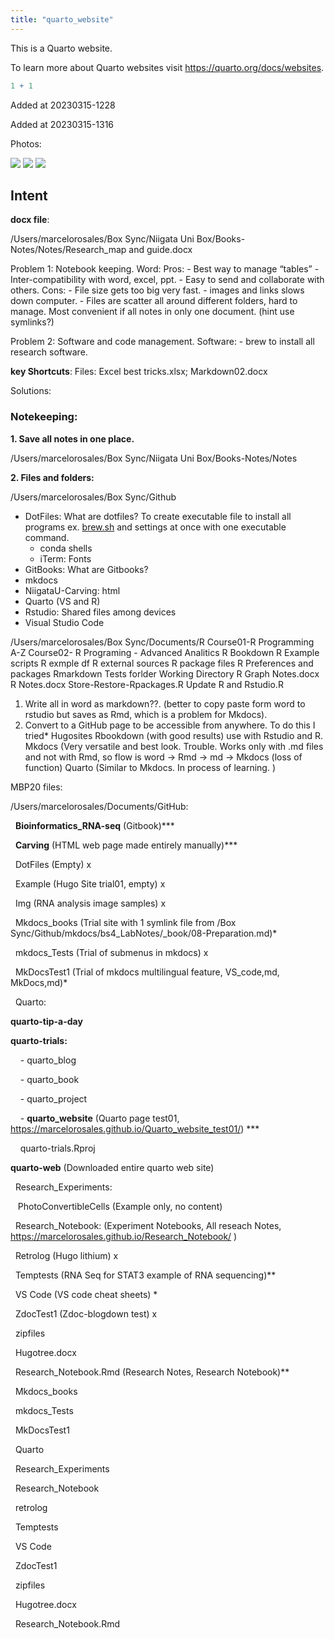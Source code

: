 ```yaml
---
title: "quarto_website"
---
```


This is a Quarto website.

To learn more about Quarto websites visit <https://quarto.org/docs/websites>.

```r
1 + 1
```

Added at 20230315-1228

Added at 20230315-1316

Photos:

![](images/favicon.png){fig-alt="Favicon"} ![](images/nav_img.png) ![](images/img01.png)

## Intent

**docx file**:

/Users/marcelorosales/Box Sync/Niigata Uni Box/Books-Notes/Notes/Research_map and guide.docx

Problem 1: Notebook keeping. Word: Pros: - Best way to manage "tables" - Inter-compatibility with word, excel, ppt. - Easy to send and collaborate with others. Cons: - File size gets too big very fast. - images and links slows down computer. - Files are scatter all around different folders, hard to manage. Most convenient if all notes in only one document. (hint use symlinks?)

Problem 2: Software and code management. Software: - brew to install all research software.

**key Shortcuts**: Files: Excel best tricks.xlsx; Markdown02.docx

Solutions:

### Notekeeping:

**1. Save all notes in one place.**

/Users/marcelorosales/Box Sync/Niigata Uni Box/Books-Notes/Notes

**2. Files and folders:**

/Users/marcelorosales/Box Sync/Github

-   DotFiles: What are dotfiles? To create executable file to install all programs ex. [brew.sh](/Users/marcelorosales/Box%20Sync/Github/DotFiles/CMSs%20dotfiles/CMdotfiles-master/brew.sh) and settings at once with one executable command.
    -   conda shells
    -   iTerm: Fonts
-   GitBooks: What are Gitbooks?
-   mkdocs
-   NiigataU-Carving: html
-   Quarto (VS and R)
-   Rstudio: Shared files among devices
-   Visual Studio Code

/Users/marcelorosales/Box Sync/Documents/R Course01-R Programming A-Z Course02- R Programing - Advanced Analitics R Bookdown R Example scripts R exmple df R external sources R package files R Preferences and packages Rmarkdown Tests forlder Working Directory R Graph Notes.docx R Notes.docx Store-Restore-Rpackages.R Update R and Rstudio.R

1.  Write all in word as markdown??. (better to copy paste form word to rstudio but saves as Rmd, which is a problem for Mkdocs).
2.  Convert to a GitHub page to be accessible from anywhere. To do this I tried\* Hugosites Rbookdown (with good results) use with Rstudio and R. Mkdocs (Very versatile and best look. Trouble. Works only with .md files and not with Rmd, so flow is word -\> Rmd -\> md -\> Mkdocs (loss of function) Quarto (Similar to Mkdocs. In process of learning. )

MBP20 files:

/Users/marcelorosales/Documents/GitHub:

  **Bioinformatics_RNA-seq** (Gitbook)\*\*\*

  **Carving** (HTML web page made entirely manually)\*\*\*

  DotFiles (Empty) x

  Example (Hugo Site trial01, empty) x

  Img (RNA analysis image samples) x

  Mkdocs_books (Trial site with 1 symlink file from /Box Sync/Github/mkdocs/bs4_LabNotes/\_book/08-Preparation.md)\*

  mkdocs_Tests (Trial of submenus in mkdocs) x

  MkDocsTest1 (Trial of mkdocs multilingual feature, VS_code,md, MkDocs,md)\*

  Quarto:

**quarto-tip-a-day**

**quarto-trials:**

    - quarto_blog

    - quarto_book

    - quarto_project

    - **quarto_website** (Quarto page test01, <https://marcelorosales.github.io/Quarto_website_test01/>) \*\*\*

    quarto-trials.Rproj

**quarto-web** (Downloaded entire quarto web site)

  Research_Experiments:

   PhotoConvertibleCells (Example only, no content)

  Research_Notebook: (Experiment Notebooks, All reseach Notes, <https://marcelorosales.github.io/Research_Notebook/> )

  Retrolog (Hugo lithium) x

  Temptests (RNA Seq for STAT3 example of RNA sequencing)\*\*

  VS Code (VS code cheat sheets) \*

  ZdocTest1 (Zdoc-blogdown test) x

  zipfiles

  Hugotree.docx

  Research_Notebook.Rmd (Research Notes, Research Notebook)\*\*

  Mkdocs_books

  mkdocs_Tests

  MkDocsTest1

  Quarto

  Research_Experiments

  Research_Notebook

  retrolog

  Temptests

  VS Code

  ZdocTest1

  zipfiles

  Hugotree.docx

  Research_Notebook.Rmd
